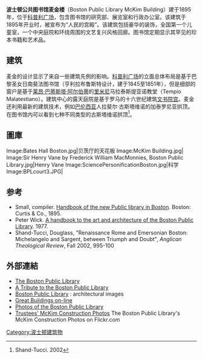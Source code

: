 {{Infobox NRHP
| name =波士顿公共图书馆
| nrhp_type =nhl
| image = Boston Library eb1.jpg
| caption =
| location= [[波士顿|波士顿]]
| lat_degrees = 42 | lat_minutes = 20 | lat_seconds = 57.12 | lat_direction = N
| long_degrees = 71 | long_minutes = 4 | long_seconds = 43.48 | long_direction = W
| coord_display = inline,title
| built =1895
| architect= [[麦金米德与怀特建筑师事务所|麦金米德与怀特建筑师事务所]]
| architecture= 新文艺复兴、Beaux-Arts
| designated_nrhp_type= 1986年2月24日
| added = 1973年5月6日<ref name="nris">{{NRISref|2006a}}</ref>
| refnum=73000317
}}
'''波士顿公共图书馆麦金楼'''（Boston Public Library McKim Building）建于1895年，位于[[科普利广场|科普利广场]]，包含图书馆的研究部、展览室和行政办公室。该建筑于1895年开业时，被宣布为“人民的宫殿”。该建筑包括豪华的装饰，全国第一个儿童室，一个中央庭院和环绕周围的文艺复兴风格回廊。图书馆定期显示其罕见的珍本书籍和艺术品。

==建筑==
麦金的设计显示了来自一些建筑先例的影响。[[科普利广场|科普利广场]]的立面总体布局是基于巴黎圣女日南斐法图书馆（亨利拉布鲁斯特设计，建于1845至1851年），但是细部的窗户是基于[[莱昂·巴蒂斯塔·阿尔伯蒂|莱昂·巴蒂斯塔·阿尔伯蒂]]的[[里米尼|里米尼]]马拉泰斯提亚诺教堂（Tempio Malatestiano）。建筑中心的露天庭院是基于罗马的十六世纪建筑[[文书院宫|文书院宫]]。麦金还利用最新的建筑技术，例如[[巴伦西亚|巴伦西亚]]人拉斐尔·古斯塔维诺的加泰罗尼亚拱顶。在图书馆内可以看到七种不同类型的古斯塔维诺拱顶<ref>Shand-Tucci. 2002</ref>。

== 圖庫 ==
<gallery>
Image:Bates Hall Boston.jpg|贝茨厅的天花板
Image:McKim Building.jpg|
Image:Sir Henry Vane by Frederick William MacMonnies, Boston Public Library.jpg|Henry Vane
Image:SciencePersonificationBoston.jpg|科学
Image:BPLcourt3.JPG|
</gallery>

==参考==
{{Reflist}}
* Small, compiler. [http://books.google.com/books?id=IX8ZAAAAMAAJ Handbook of the new Public library in Boston]. Boston: Curtis & Co., 1895.
* Peter Wick. [http://www.archive.org/details/handbooktoartarc00wick A handbook to the art and architecture of the Boston Public Library]. 1977.
* Shand-Tucci, Douglass, "Renaissance Rome and Emersonian Boston: Michelangelo and Sargent, between Triumph and Doubt", ''Anglican Theological Review'', Fall 2002, 995-100

== 外部連結 ==
{{Commons category|Boston Public Library, McKim Building}}
* [http://www.bpl.org/ The Boston Public Library] {{Wayback|url=http://www.bpl.org/ |date=20020926035120 }}
* [http://www.libraryhistorybuff.org/boston.htm A Tribute to the Boston Public Library] {{Wayback|url=http://www.libraryhistorybuff.org/boston.htm |date=20200229175105 }}
* [http://www.bluffton.edu/~sullivanm/mckim/mckim.html Boston Public Library] {{Wayback|url=http://www.bluffton.edu/~sullivanm/mckim/mckim.html |date=20160304054452 }}: architectural images
* [http://www.greatbuildings.com/buildings/Boston_Public_Library.html Great Buildings on-line] {{Wayback|url=http://www.greatbuildings.com/buildings/Boston_Public_Library.html |date=20200704094046 }}
* [https://web.archive.org/web/20100609124358/http://ben-yosef.com/pics/bpl/ Photos of the Boston Public Library]
* [http://www.flickr.com/photos/boston_public_library/sets/72157604387910465/ Trustees' McKim Construction Photos] {{Wayback|url=http://www.flickr.com/photos/boston_public_library/sets/72157604387910465/ |date=20161028080934 }} The Boston Public Library's McKim Construction Photos on Flickr.com

[[Category:波士顿建筑物|Category:波士顿建筑物]]